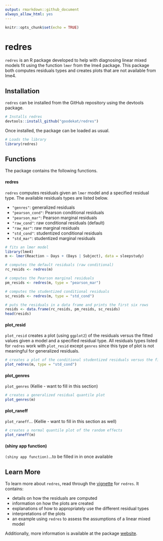 ```yaml
---
output: rmarkdown::github_document
always_allow_html: yes
---
```


```r
knitr::opts_chunk$set(echo = TRUE)
```

# redres

`redres` is an R package developed to help with diagnosing linear mixed models fit using the function `lmer` from the lme4 package. This package both computes residuals types and creates plots that are not available from lme4.

## Installation

`redres` can be installed from the GitHub repository using the devtools package.

```r
# Installs redres
devtools::install_github("goodekat/redres")
```

Once installed, the package can be loaded as usual.

```r
# Loads the library
library(redres)
```

## Functions 

The package contains the following functions. 

#### redres

`redres` computes residuals given an `lmer` model and a specified residual type. The available residuals types are listed below.

- `"genres"`: generalized residuals
- `"pearson_cond"`: Pearson conditional residuals
- `"pearson_mar"`: Pearson marginal residuals
- `"raw_cond"`: raw conditional residuals (default)
- `"raw_mar"`: raw marginal residuals
- `"std_cond"`: studentized conditional residuals
- `"std_mar"`: studentized marginal residuals

```r
# fits an lmer model
library(lme4)
m <- lmer(Reaction ~ Days + (Days | Subject), data = sleepstudy)

# computes the default residuals (raw conditional)
rc_resids <- redres(m)

# computes the Pearson marginal residuals
pm_resids <- redres(m, type = "pearson_mar")

# computes the studentized conditional residuals
sc_resids <- redres(m, type = "std_cond")

# puts the residuals in a data frame and prints the first six rows
resids <- data.frame(rc_resids, pm_resids, sc_resids)
head(resids)
```

#### plot_resid

`plot_resid` creates a plot (using `ggplot2`) of the residuals versus the fitted values given a model and a specified residual type. All residuals types listed for `redres` work with `plot_resid` except `genres` since this type of plot is not meaningful for generalized residuals.

```r
# creates a plot of the conditional studentized residuals versus the fitted values
plot_redres(m, type = "std_cond")
```

#### plot_genres

`plot_genres` (Kellie - want to fill in this section)

```r
# creates a generalized residual quantile plot
plot_genres(m)
```


#### plot_raneff

`plot_raneff`... (Kellie - want to fill in this section as well)

```r
# creates a normal quantile plot of the random effects
plot_raneff(m)
```

#### (shiny app function)

`(shiny app function)`...to be filled in in once available 

## Learn More

To learn more about `redres`, read through the [vignette](https://goodekat.github.io/redres/articles/redres-vignette.html) for `redres`. It contains:

- details on how the residuals are computed 
- information on how the plots are created 
- explanations of how to appropriately use the different residual types 
- interpretations of the plots 
- an example using `redres` to assess the assumptions of a linear mixed model

Additionally, more information is available at the package [website](https://goodekat.github.io/redres/).

